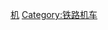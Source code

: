 {{Commonscat|Locomotives of the United Kingdom}}
[[Category:英國鐵路車輛|机]]
[[Category:铁路机车|Category:铁路机车]]